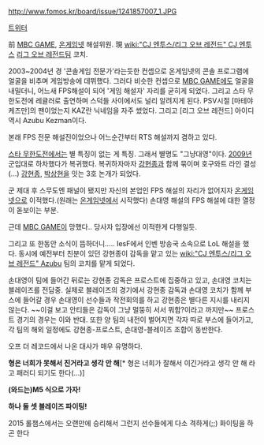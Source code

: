 http://www.fomos.kr/board/issue/1241857007_1.JPG

[https://twitter.com/GoKezman 트위터]

前 [[MBC GAME]], [[온게임넷]] 해설위원. 現 [[wiki:"CJ 엔투스/리그 오브 레전드" CJ 엔투스]] [[리그 오브 레전드]]팀 코치.

2003~2004년 경 '콘솔게임 전문가'라는듯한 컨셉으로 온게임넷의 콘솔 프로그램에 얼굴을 비추며 게임방송에 데뷔했다. 그러다 비슷한 컨셉으로 [[MBC GAME]]에도 얼굴을 내밀더니, 어느새 FPS해설이 되어 '게임 해설자' 자리를 굳히게 되었다. 그리고 스타 무한도전에 레귤러로 출연하며 스덕들 사이에서도 널리 알려지게 된다. PSV시절 [마테야 케즈만]의 팬이었는지 KAZ란 닉네임을 자주 썼었다. 그리고 [리그 오브 레전드] 아이디 역시 Azubu Kezman이다.

본래 FPS 전문 해설진이었으나 어느순간부터 RTS 해설까지 겸하고 있다.

[[스타 무한도전]]에서는 별 특징이 없는 게 특징. 그래서 별명도 "그냥대영"이다. [[2009년]] 군입대로 하차했다가 복귀했다. 복귀하자마자 [[강현종]]과 함께 묶이며 호구와트 라인 결성(...) [[강현종]], [[박상현]]을 잇는 3호 논개가 되었다.

군 제대 후 스무도엔 패널이 됐지만 자신의 본업인 FPS 해설의 자리가 없어지자 [[온게임넷]]으로 이적했다.(원래는 [[온게임넷]]에서 시작했다) 손대영 해설의 FPS 해설에 대한 열정이 돋보이는 부분.

근데 [[MBC GAME]]이 망했다.. 당사자 입장에선 이적한게 다행일듯.

그리고 또 한동안 소식이 뜸하더니..... IesF에서 인벤 방송국 소속으로 LoL 해설을 했다. 동시에 예전부터 친분이 있던 강현종이 감독을 맡고 있는 [[wiki:"CJ 엔투스/리그 오브 레전드" Azubu]] 팀의 코치를 맡게 되었다.

손대영이 팀에 들어간 뒤로는 강현종 감독은 프로스트에 집중하고 있고, 손대영 코치는 블레이즈를 전담중. 실제로 블레이즈의 경기에서 강현종 감독과 손대영 코치가 함께 부스에 들어갈 경우 손대영이 선수들과 작전회의를 하고 강현종은 별다른 지시를 내리지 않는다. ~~이걸 보고 안티들은 감독이 그냥 멀뚱히 서서 뭐함?이라고 까지만~~ 프로스트 경기의 경우는 이와 반대. 또한 양 팀의 내전이 벌어지면 각자 따로 부스에 들어가고, 각 팀의 해외 일정에도 강현종-프로스트, 손대영-블레이즈 조합이 동반한다. 

오프 더 레코드에서 나온 대사가 매우 유명하다.

'''형은 너희가 못해서 진거라고 생각 안 해'''[* 형은 너희가 잘해서 이긴거라고 생각 안 해 라고 패러디 되기도 한다(...)]

'''(와드는)M5 식으로 가자!'''

'''하나 둘 셋 블레이즈 파이팅!'''

2015 롤챔스에서는 오랜만에 승리해서 그런지 선수들에게 다소 격하게(;;)
화이팅을 하곤 한다
